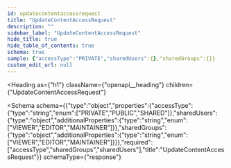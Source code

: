 ```yaml
---
id: updatecontentaccessrequest
title: "UpdateContentAccessRequest"
description: ""
sidebar_label: "UpdateContentAccessRequest"
hide_title: true
hide_table_of_contents: true
schema: true
sample: {"accessType":"PRIVATE","sharedUsers":{},"sharedGroups":{}}
custom_edit_url: null
---
```



<Heading
  as={"h1"}
  className={"openapi__heading"}
  children={"UpdateContentAccessRequest"}
>
</Heading>





<Schema
  schema={{"type":"object","properties":{"accessType":{"type":"string","enum":["PRIVATE","PUBLIC","SHARED"]},"sharedUsers":{"type":"object","additionalProperties":{"type":"string","enum":["VIEWER","EDITOR","MAINTAINER"]}},"sharedGroups":{"type":"object","additionalProperties":{"type":"string","enum":["VIEWER","EDITOR","MAINTAINER"]}}},"required":["accessType","sharedGroups","sharedUsers"],"title":"UpdateContentAccessRequest"}}
  schemaType={"response"}
>
  
</Schema>
            